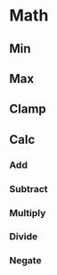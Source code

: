 # Math

## Min

## Max

## Clamp

## Calc

### Add

### Subtract

### Multiply

### Divide

### Negate
